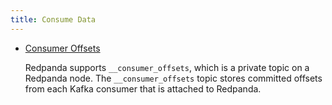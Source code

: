 ```yaml
---
title: Consume Data
---
```


<head>
    <meta name="title" content="Consume Data | Redpanda Docs"/>
    <meta name="description" content="Consume Data from Redpanda."/>
    <link rel="canonical" href="https://docs.redpanda.com/docs/develop/consume-data/" />
</head>


- [Consumer Offsets](../consume-data/consumer-offsets)
  
  Redpanda supports `__consumer_offsets`, which is a private topic on a Redpanda node. The `__consumer_offsets` topic stores committed offsets from each Kafka consumer that is attached to Redpanda. 